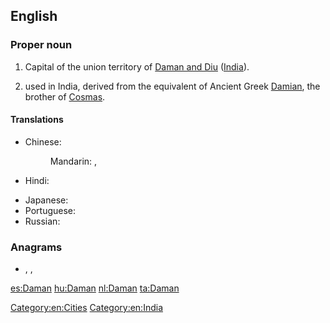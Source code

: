 {{also|daman}}
==English==
{{wikipedia}}

===Proper noun===
{{en-proper noun}}

# Capital of the union territory of [[Daman and Diu]] ([[India]]).
# {{given name|male|from=Sanskrit}} used in India, derived from the {{etyl|sa|en}} equivalent of Ancient Greek [[Damian]], the brother of [[Cosmas]].

====Translations====
{{trans-top|state capital of Daman and Diu, India}}
* Chinese:
*: Mandarin: {{t|cmn|達曼|sc=Hani}}, {{t+|cmn|达曼|tr=Dāmàn|sc=Hani}}
* Hindi: {{t|hi|दमन|tr=daman}}
{{trans-mid}}
* Japanese: {{t|ja|ダマン|tr=Daman}}
* Portuguese: {{t+|pt|Damão}}
* Russian: {{t|ru|Дама́н|m}}
{{trans-bottom}}

===Anagrams===
* {{l|en|ad-man}}, {{l|en|adman}}, {{l|en|Manda}}

[[Category:en:Cities]]
[[Category:en:India]]

[[es:Daman]]
[[hu:Daman]]
[[nl:Daman]]
[[ta:Daman]]
